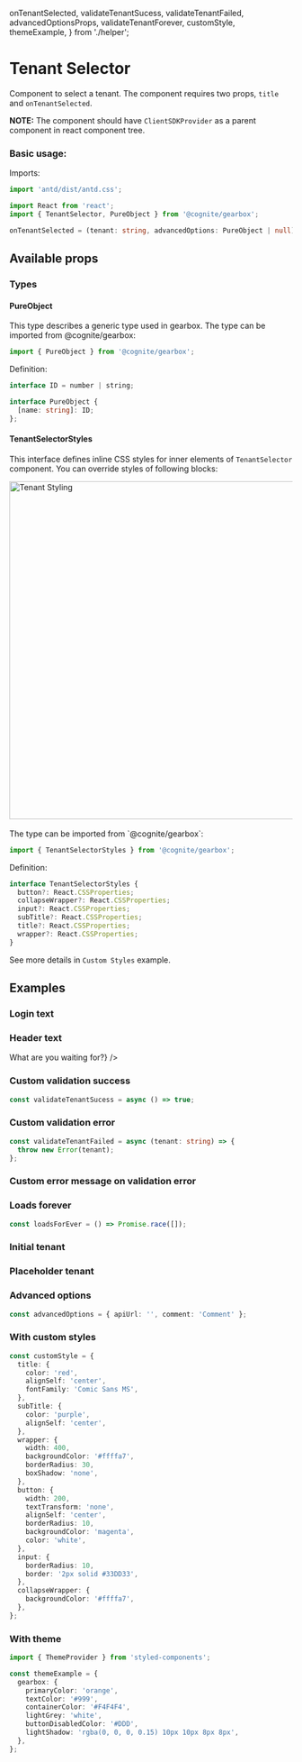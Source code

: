 onTenantSelected,
validateTenantSucess,
validateTenantFailed,
advancedOptionsProps,
validateTenantForever,
customStyle,
themeExample,
} from './helper';

<Meta title="Others/TenantSelector" />

# Tenant Selector

Component to select a tenant.
The component requires two props, `title` and `onTenantSelected`.

**NOTE:** The component should have `ClientSDKProvider` as a parent component in react component tree.

### Basic usage:

Imports:

```typescript
import 'antd/dist/antd.css';

import React from 'react';
import { TenantSelector, PureObject } from '@cognite/gearbox';
```
```typescript
onTenantSelected = (tenant: string, advancedOptions: PureObject | null) => {};
```

<Preview>
  <Story name="Basic usage" >
    <TenantSelector
      title="Example app"
      onTenantSelected={onTenantSelected}
    />
  </Story>
</Preview>

## Available props

<Props of={TenantSelectorWithoutTheme} />

### Types

#### PureObject

This type describes a generic type used in gearbox.
The type can be imported from @cognite/gearbox:

```typescript
import { PureObject } from '@cognite/gearbox';
```

Definition:

```typescript
interface ID = number | string;

interface PureObject {
  [name: string]: ID;
};

```

#### TenantSelectorStyles

This interface defines inline CSS styles for inner elements of `TenantSelector` component.
You can override styles of following blocks:

<img src="tenant_selector/styling_schema.jpg" alt="Tenant Styling" width="600px"/>
<br/><br/>
The type can be imported from `@cognite/gearbox`:

```typescript
import { TenantSelectorStyles } from '@cognite/gearbox';
```

Definition:

```typescript
interface TenantSelectorStyles {
  button?: React.CSSProperties;
  collapseWrapper?: React.CSSProperties;
  input?: React.CSSProperties;
  subTitle?: React.CSSProperties;
  title?: React.CSSProperties;
  wrapper?: React.CSSProperties;
}
```

See more details in `Custom Styles` example.

## Examples

### Login text

<Preview>
  <Story name="Login text" >
    <TenantSelector
      title="Example app"
      onTenantSelected={onTenantSelected}
      header="Your company"
      loginText="LET'S ROLL!"
    />
  </Story>
</Preview>

### Header text

<Preview>
  <Story name="Header text" >
    <TenantSelector
      title="Example app"
      onTenantSelected={onTenantSelected}
      header={<em>What are you waiting for?</em>}
    />
  </Story>
</Preview>

### Custom validation success

```typescript
const validateTenantSucess = async () => true;
```

<Preview>
  <Story name="Custom validation success" >
    <TenantSelector
      title="Example app"
      onTenantSelected={onTenantSelected}
      validateTenant={validateTenantSucess}
    />
  </Story>
</Preview>

### Custom validation error

```typescript
const validateTenantFailed = async (tenant: string) => {
  throw new Error(tenant);
};
```

<Preview>
  <Story name="Custom validation error" >
    <TenantSelector
      title="Example app"
      onTenantSelected={onTenantSelected}
      validateTenant={validateTenantFailed}
    />
  </Story>
</Preview>

### Custom error message on validation error

<Preview>
  <Story name="Validation error message" >
    <TenantSelector
      title="Example app"
      onTenantSelected={onTenantSelected}
      unknownMessage="ARE YOU NUTS?!"
      validateTenant={validateTenantFailed}
    />
  </Story>
</Preview>

### Loads forever

```typescript
const loadsForEver = () => Promise.race([]);
```

<Preview>
  <Story name="Loads forever" >
    <TenantSelector
      title="Example app"
      onTenantSelected={onTenantSelected}
      validateTenant={validateTenantForever}
    />
  </Story>
</Preview>

### Initial tenant

<Preview>
  <Story name="Initial tenant" >
    <TenantSelector
      title="Example app"
      onTenantSelected={onTenantSelected}
      initialTenant="sample-tenant"
    />
  </Story>
</Preview>

### Placeholder tenant

<Preview>
  <Story name="Placeholder tenant" >
    <TenantSelector
      title="Example app"
      onTenantSelected={onTenantSelected}
      placeholder="Enter your company's CDP project name"
    />
  </Story>
</Preview>

### Advanced options

```typescript
const advancedOptions = { apiUrl: '', comment: 'Comment' };
```

<Preview>
  <Story name="Advanced options" >
    <TenantSelector
      title="Example app"
      onTenantSelected={onTenantSelected}
      advancedOptions={advancedOptionsProps}
    />
  </Story>
</Preview>

### With custom styles

```typescript
const customStyle = {
  title: {
    color: 'red',
    alignSelf: 'center',
    fontFamily: 'Comic Sans MS',
  },
  subTitle: {
    color: 'purple',
    alignSelf: 'center',
  },
  wrapper: {
    width: 400,
    backgroundColor: '#ffffa7',
    borderRadius: 30,
    boxShadow: 'none',
  },
  button: {
    width: 200,
    textTransform: 'none',
    alignSelf: 'center',
    borderRadius: 10,
    backgroundColor: 'magenta',
    color: 'white',
  },
  input: {
    borderRadius: 10,
    border: '2px solid #33DD33',
  },
  collapseWrapper: {
    backgroundColor: '#ffffa7',
  },
};
```

<Preview>
  <Story name="With custom styles" >
    <TenantSelector
      title="Example app"
      onTenantSelected={onTenantSelected}
      advancedOptions={advancedOptionsProps}
      styles={customStyle}
    />
  </Story>
</Preview>

### With theme

```typescript
import { ThemeProvider } from 'styled-components';

const themeExample = {
  gearbox: {
    primaryColor: 'orange',
    textColor: '#999',
    containerColor: '#F4F4F4',
    lightGrey: 'white',
    buttonDisabledColor: '#DDD',
    lightShadow: 'rgba(0, 0, 0, 0.15) 10px 10px 8px 8px',
  },
};
```

<Preview>
  <Story name="With theme" >
    <ThemeProvider theme={themeExample}><TenantSelector title="Styled App" onTenantSelected={onTenantSelected} /></ThemeProvider>
  </Story>
</Preview>
